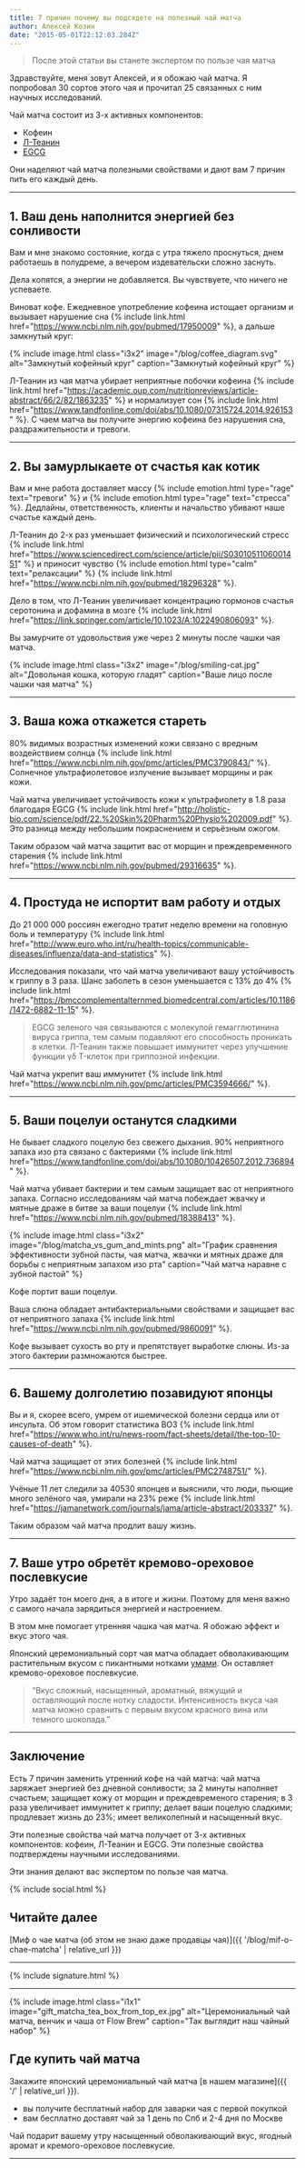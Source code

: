 ```yaml
---
title: 7 причин почему вы подсядете на полезный чай матча
author: Алексей Козин
date: "2015-05-01T22:12:03.284Z"
---
```


<!-- TODO: emotions -->
<!-- TODO: images -->
<!-- TODO: header -->

<!-- Вступление -->

> После этой статьи вы станете экспертом по пользе чая матча

Здравствуйте, меня зовут Алексей, и я обожаю чай матча. Я попробовал 30 сортов этого чая и прочитал 25 связанных с ним научных исследований.

Чай матча состоит из 3-х активных компонентов:

- Кофеин
- [Л-Теанин](https://en.wikipedia.org/wiki/Theanine)
- [EGCG](https://ru.wikipedia.org/wiki/%D0%93%D0%B0%D0%BB%D0%BB%D0%B0%D1%82_%D1%8D%D0%BF%D0%B8%D0%B3%D0%B0%D0%BB%D0%BB%D0%BE%D0%BA%D0%B0%D1%82%D0%B5%D1%85%D0%B8%D0%BD%D0%B0)

Они наделяют чай матча полезными свойствами и дают вам 7 причин пить его каждый день.

---

## 1. Ваш день наполнится энергией без сонливости

<!-- проблема -->

Вам и мне знакомо состояние, когда с утра тяжело проснуться, днем работаешь в полудреме, а вечером издевательски сложно заснуть.

Дела копятся, а энергии не добавляется. Вы чувствуете, что ничего не успеваете.

Виноват кофе. Ежедневное употребление кофеина истощает организм и вызывает нарушение сна {% include link.html href="https://www.ncbi.nlm.nih.gov/pubmed/17950009" %}, а дальше замкнутый круг:

{% include image.html
    class="i3x2"
    image="/blog/coffee_diagram.svg"
    alt="Замкнутый кофейный круг"
    caption="Замкнутый кофейный круг"
    %}

<!-- решение -->

Л-Теанин из чая матча убирает неприятные побочки кофеина {% include link.html href="https://academic.oup.com/nutritionreviews/article-abstract/66/2/82/1863235" %} и нормализует сон {% include link.html href="https://www.tandfonline.com/doi/abs/10.1080/07315724.2014.926153" %}. С чаем матча вы получите энергию кофеина без нарушения сна, раздражительности и тревоги.

---

<!-- сюдаже тревогу и стресс -->

## 2. Вы замурлыкаете от счастья как котик

<!-- проблема -->

Вам и мне работа доставляет массу {% include emotion.html type="rage" text="тревоги" %} и {% include emotion.html type="rage" text="стресса" %}. Дедлайны, ответственность, клиенты и начальство убивают наше счастье каждый день.

<!-- решение -->

Л-Теанин до 2-х раз уменьшает физический и психологический стресс {% include link.html href="https://www.sciencedirect.com/science/article/pii/S0301051106001451" %} и приносит чувство {% include emotion.html type="calm" text="релаксации" %} {% include link.html href="https://www.ncbi.nlm.nih.gov/pubmed/18296328" %}.

Дело в том, что Л-Теанин увеличивает концентрацию гормонов счастья серотонина и дофамина в мозге {% include link.html href="https://link.springer.com/article/10.1023/A:1022490806093" %}.

Вы замурчите от удовольствия уже через 2 минуты после чашки чая матча.

{% include image.html
    class="i3x2"
    image="/blog/smiling-cat.jpg"
    alt="Довольная кошка, которую гладят"
    caption="Ваше лицо после чашки чая матча"
    %}

---

## 3. Ваша кожа откажется стареть

<!-- проблема -->

80% видимых возрастных изменений кожи связано с вредным воздействием солнца {% include link.html href="https://www.ncbi.nlm.nih.gov/pmc/articles/PMC3790843/" %}. Солнечное ультрафиолетовое излучение вызывает морщины и рак кожи.

<!-- решение -->

Чай матча увеличивает устойчивость кожи к ультрафиолету в 1.8 раза благодаря EGCG {% include link.html href="http://holistic-bio.com/science/pdf/22.%20Skin%20Pharm%20Physio%202009.pdf" %}. Это разница между небольшим покраснением и серьёзным ожогом.

Таким образом чай матча защитит вас от морщин и преждевременного старения {% include link.html href="https://www.ncbi.nlm.nih.gov/pubmed/29316635" %}.

---

<!-- ## Где купить чай матча

Закажите японский чай матча [в нашем магазине](/). Вы получите бесплатный набор для заварки чая с первой покупкой. Вам бесплатно доставят чай за 1-2 дня по Санкт-Петербургу и Москве.

--- -->

<!-- http://www.euro.who.int/ru/health-topics/communicable-diseases/influenza/data-and-statistics -->

## 4. Простуда не испортит вам работу и отдых

<!-- проблема -->

До 21 000 000 россиян ежегодно тратит неделю времени на головную боль и температуру {% include link.html href="http://www.euro.who.int/ru/health-topics/communicable-diseases/influenza/data-and-statistics" %}.

<!-- решение -->

Исследования показали, что чай матча увеличивают вашу устойчивость к гриппу в 3 раза. Шанс заболеть в сезон уменьшается с 13% до 4% {% include link.html href="https://bmccomplementalternmed.biomedcentral.com/articles/10.1186/1472-6882-11-15" %}.

> EGCG зеленого чая связываются с молекулой гемагглютинина вируса гриппа, тем самым подавляют его способность проникать в клетки. Л-Теанин также повышает иммунитет через улучшение функции γδ T-клеток при гриппозной инфекции.

Чай матча укрепит ваш иммунитет {% include link.html href="https://www.ncbi.nlm.nih.gov/pmc/articles/PMC3594666/" %}.

---

## 5. Ваши поцелуи останутся сладкими

<!-- проблема -->

Не бывает сладкого поцелую без свежего дыхания. 90% неприятного запаха изо рта связано с бактериями {% include link.html href="https://www.tandfonline.com/doi/abs/10.1080/10426507.2012.736894" %}.

<!-- решение -->

Чай матча убивает бактерии и тем самым защищает вас от неприятного запаха. Согласно исследованиям чай матча побеждает жвачку и мятные драже в битве за ваши поцелуи {% include link.html href="https://www.ncbi.nlm.nih.gov/pubmed/18388413" %}.

{% include image.html
    class="i3x2"
    image="/blog/matcha_vs_gum_and_mints.png"
    alt="График сравнения эффективности зубной пасты, чая матча, жвачки и мятных драже для борьбы с неприятным запахом изо рта"
    caption="Чай матча наравне с зубной пастой"
    %}

Кофе портит ваши поцелуи.

Ваша слюна обладает антибактериальными свойствами и защищает вас от неприятного запаха {% include link.html href="https://www.ncbi.nlm.nih.gov/pubmed/9860091" %}.

Кофе вызывает сухость во рту и препятствует выработке слюны. Из-за этого бактерии размножаются быстрее.

---

<!-- сюда сержце, мозг и долголетие -->

## 6. Вашему долголетию позавидуют японцы

<!-- проблема -->

Вы и я, скорее всего, умрем от ишемической болезни сердца или от инсульта. Об этом говорит статистика ВОЗ {% include link.html href="https://www.who.int/ru/news-room/fact-sheets/detail/the-top-10-causes-of-death" %}.

<!-- решение -->

Чай матча защищает от этих болезней {% include link.html href="https://www.ncbi.nlm.nih.gov/pmc/articles/PMC2748751/" %}.

Учёные 11 лет следили за 40530 японцев и выяснили, что люди, пьющие много зелёного чая, умирали на 23% реже {% include link.html href="https://jamanetwork.com/journals/jama/article-abstract/203337" %}.

Таким образом чай матча продлит вашу жизнь.

---

<!-- сюда всё про вкус -->

## 7. Ваше утро обретёт кремово-ореховое послевкусие

<!-- проблема -->

Утро задаёт тон моего дня, а в итоге и жизни. Поэтому для меня важно с самого начала зарядиться энергией и настроением.

<!-- решение -->

В этом мне помогает утренняя чашка чая матча. Я обожаю эффект и вкус этого чая.

Японский церемониальный сорт чая матча обладает обволакивающим растительным вкусом с пикантными нотками [умами](https://ru.wikipedia.org/wiki/%D0%A3%D0%BC%D0%B0%D0%BC%D0%B8). Он оставляет кремово-ореховое послевкусие.

> “Вкус сложный, насыщенный, ароматный, вяжущий и оставляющий после нотку сладости. Интенсивность вкуса чая матча можно сравнить с первым вкусом красного вина или темного шоколада.”

---

<!-- ## Вы станете самым крутым котиком

Если запостите ссылку на статью в социальной сети или мессенджере. Вы поможете сайту и навсегда останетесь в моем сердце.

Спасибо! -->

<!-- {% include image.html class="i1x1" image="gift_matcha_tea_box_from_top_ex.jpg" alt="Церемониальный чай матча, венчик и чаша от Flow Brew" caption="Так выглядит наш чайный набор" %}

## Где купить чай матча

Закажите японский церемониальный чай матча [в нашем магазине](/).

- вы получите бесплатный набор для заварки чая с первой покупкой
- вам бесплатно доставят чай за 1 день по Спб и 2-4 дня по Москве

Чай подарит вашему утру насыщенный обволакивающий вкус, ягодный аромат и кремого-ореховое послевкусие. -->

<!-- <script async data-uid="0333747c58" src="https://flowbrew.ck.page/0333747c58/index.js"></script> -->

## Заключение

Есть 7 причин заменить утренний кофе на чай матча: чай матча заряжает энергией без дневной сонливости; за 2 минуты наполняет счастьем; защищает кожу от морщин и преждевременого старения; в 3 раза увеличивает иммунитет к гриппу; делает ваши поцелую сладкими; продлевает жизнь до 23%; имеет великолепный и насыщенный вкус.

Эти полезные свойства чай матча получает от 3-х активных компонентов: кофеин, Л-Теанин и EGCG. Эти полезные свойства подтверждены научными исследованиями.

Эти знания делают вас экспертом по пользе чая матча.

{% include social.html %}

## Читайте далее

[Миф о чае матча (об этом не знаю даже продавцы чая)]({{ '/blog/mif-o-chae-matcha' | relative_url }})

---

{% include signature.html %}

---

{% include image.html class="i1x1" image="gift_matcha_tea_box_from_top_ex.jpg" alt="Церемониальный чай матча, венчик и чаша от Flow Brew" caption="Так выглядит наш чайный набор" %}

## Где купить чай матча

Закажите японский церемониальный чай матча [в нашем магазине]({{ '/' | relative_url }}).

- вы получите бесплатный набор для заварки чая с первой покупкой
- вам бесплатно доставят чай за 1 день по Спб и 2-4 дня по Москве

Чай подарит вашему утру насыщенный обволакивающий вкус, ягодный аромат и кремого-ореховое послевкусие.

---
